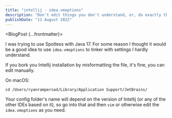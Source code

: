 ```yaml
---
title: "intellij - idea.vmoptions"
description: "Don't edit things you don't understand, or, do exactly that but fix them after"
publishDate: "11 August 2022"
---
```



<BlogPost {...frontmatter}>

I was trying to use Spotless with Java 17. For some reason I thought it would be a good idea to use `idea.vmoptions` to tinker with settings I hardly understand.

If you bork you Intellij installation by misformatting the file, it's fine, you can edit manually.

On macOS:

```
cd /Users/ryanrampersad/Library/Application Support/JetBrains/
```

Your config folder's name will depend on the version of Intellij (or any of the other IDEs based on it), so go into that and then `vim` or otherwise edit the `idea.vmoptions` as you need.

</BlogPost>
